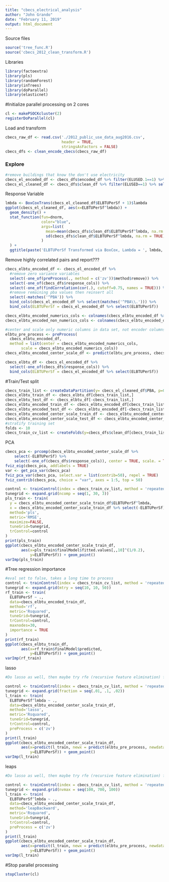 ```yaml
---
title: "cbecs_electrical_analysis"
author: "John Grando"
date: "February 11, 2019"
output: html_document
---
```


Source files
```r
source('tree_func.R')
source('cbecs_2012_clean_transform.R')
```

Libraries
```r
library(factoextra)
library(pls)
library(randomForest)
library(inTrees)
library(doParallel)
library(elasticnet)
```
#Initialize parallel processing on 2 cores
```r
cl <- makePSOCKcluster(2)
registerDoParallel(cl)
```

Load and transform
```r
cbecs_raw_df <- read.csv('./2012_public_use_data_aug2016.csv', 
                         header = TRUE, 
                         stringsAsFactors = FALSE)
cbecs_dfs <- clean_encode_cbecs(cbecs_raw_df)
```

### Explore

```r
#remove buildings that know the don't use electricity
cbecs_el_encoded_df <- cbecs_dfs$encoded_df %>% filter(ELUSED.1==1) %>% select(-matches('^ELUSED'))
cbecs_el_cleaned_df <- cbecs_dfs$clean_df %>% filter(ELUSED==1) %>% select(-matches('^ELUSED'))
```

Response Variable
```r
lmbda <- BoxCoxTrans(cbecs_el_cleaned_df$ELBTUPerSf + 1)$lambda
ggplot(cbecs_el_cleaned_df, aes(x=ELBTUPerSf^lmbda)) + 
  geom_density() + 
  stat_function(fun=dnorm,
                color="blue",
                args=list(
                  mean=mean(cbecs_dfs$clean_df$ELBTUPerSf^lmbda, na.rm = TRUE),
                  sd(cbecs_dfs$clean_df$ELBTUPerSf^lmbda, na.rm = TRUE)
                )
  ) +
  ggtitle(paste('ELBTUPerSf Transformed via BoxCox, Lambda = ', lmbda, sep=""))
```

Remove highly correlated pairs and report???
```r
cbecs_elbtu_encoded_df <- cbecs_el_encoded_df %>% 
  #remove zero variance variables
  select(-one_of(preProcess(., method = c('zv'))$method$remove)) %>% 
  select(-one_of(cbecs_dfs$response_cols)) %>% 
  select(-one_of(findCorrelation(cor(.), cutoff=0.75, names = TRUE))) %>%
  #remove remaining pba values then reinsert all
  select(-matches('^PBA')) %>% 
  bind_cols(cbecs_el_encoded_df %>% select(matches('^PBA\\.'))) %>% 
  bind_cols(ELBTUPerSf = cbecs_el_encoded_df %>% select(ELBTUPerSf))

cbecs_elbtu_encoded_numerics_cols <- colnames(cbecs_elbtu_encoded_df %>% select(one_of(cbecs_dfs$encoded_numeric_cols)) %>% select(-ELBTUPerSf)) 
cbecs_elbtu_encoded_non_numerics_cols <- colnames(cbecs_elbtu_encoded_df %>% select(one_of(cbecs_dfs$encoded_non_numeric_cols)))

#center and scale only numeric columns in data set, not encoder columns
elbtu_pre_process <- preProcess(
  cbecs_elbtu_encoded_df, 
  method = list(center = cbecs_elbtu_encoded_numerics_cols, 
       scale = cbecs_elbtu_encoded_numerics_cols))
cbecs_elbtu_encoded_center_scale_df <- predict(elbtu_pre_process, cbecs_elbtu_encoded_df)
```

```r
cbecs_elbtu_df <- cbecs_el_encoded_df %>% 
  select(-one_of(cbecs_dfs$response_cols)) %>% 
  bind_cols(ELBTUPerSf = cbecs_el_encoded_df %>% select(ELBTUPerSf))
```

#Train/Test split
```r
cbecs_train_list <- createDataPartition(y= cbecs_el_cleaned_df$PBA, p=0.8, list = FALSE) 
cbecs_elbtu_train_df <- cbecs_elbtu_df[cbecs_train_list,]
cbecs_elbtu_test_df <- cbecs_elbtu_df[-cbecs_train_list,]
cbecs_elbtu_encoded_train_df <- cbecs_elbtu_encoded_df[cbecs_train_list,]
cbecs_elbtu_encoded_test_df <- cbecs_elbtu_encoded_df[-cbecs_train_list,]
cbecs_elbtu_encoded_center_scale_train_df <- cbecs_elbtu_encoded_center_scale_df[cbecs_train_list,]
cbecs_elbtu_encoded_center_scale_test_df <- cbecs_elbtu_encoded_center_scale_df[-cbecs_train_list,]
#stratify training set
folds <- 10
cbecs_train_cv_list <- createFolds(y=cbecs_dfs$clean_df[cbecs_train_list,]$PBAPLUS, k = folds, returnTrain = TRUE)
```

PCA
```r
cbecs_pca <- prcomp(cbecs_elbtu_encoded_center_scale_df %>% 
    select(-ELBTUPerSf) %>%
    select(-one_of(cbecs_dfs$response_cols)), center = TRUE, scale. = TRUE)
fviz_eig(cbecs_pca, addlabels = TRUE)
var <- get_pca_var(cbecs_pca)
fviz_pca_var(cbecs_pca, select.var = list(contrib=50), repel = TRUE)
fviz_contrib(cbecs_pca, choice = "var", axes = 1:5, top = 50)
```

```r
control <- trainControl(index = cbecs_train_cv_list, method = 'repeatedcv', number = folds, repeats = 1, search = 'grid', verboseIter = TRUE)
tunegrid <- expand.grid(ncomp = seq(1, 30, 3))
pls_train <- train(
  y = cbecs_elbtu_encoded_center_scale_train_df$ELBTUPerSf^lmbda,
  x = cbecs_elbtu_encoded_center_scale_train_df %>% select(-ELBTUPerSf),
  method='pls',
  metric='RMSE',
  maximize=FALSE,
  tuneGrid=tunegrid,
  trControl=control
)
print(pls_train)
ggplot(cbecs_elbtu_encoded_center_scale_train_df, 
       aes(x=pls_train$finalModel$fitted.values[,,10]^(1/0.2), 
           y=ELBTUPerSf)) + geom_point()
varImp(pls_train)
```


#Tree regression importance
```r
#eval set to false, takes a long time to process
control <- trainControl(index = cbecs_train_cv_list, method = 'repeatedcv', number = folds, repeats = 1, search = 'grid', verboseIter = TRUE)
tunegrid <- expand.grid(mtry = seq(10, 10, 50))
rf_train <- train(
  ELBTUPerSf ~ .,
  data=cbecs_elbtu_encoded_train_df,
  method='rf',
  metric='Rsquared',
  tuneGrid=tunegrid,
  trControl=control,
  maxnodes=30,
  importance = TRUE
)
print(rf_train)
ggplot(cbecs_elbtu_train_df, 
       aes(x=rf_train$finalModel$predicted, 
           y=ELBTUPerSf)) + geom_point()
varImp(rf_train)
```

lasso
```r
#Do lasso as well, then maybe try rfe (recursive feature elimination) for linear model, and classification tree, then compare their metrics together.  Mabye set up a custom one or also try lasso?

control <- trainControl(index = cbecs_train_cv_list, method = 'repeatedcv', number = folds, repeats = 1, search = 'grid', verboseIter = TRUE)
tunegrid <- expand.grid(fraction = seq(.01, .1, .02))
l_train <- train(
  ELBTUPerSf^lmbda ~ .,
  data=cbecs_elbtu_encoded_center_scale_train_df,
  method='lasso',
  metric='Rsquared',
  tuneGrid=tunegrid,
  trControl=control,
  preProcess = c('zv')
)
print(l_train)
ggplot(cbecs_elbtu_encoded_center_scale_train_df, 
       aes(x=predict(l_train, newx = predict(elbtu_pre_process, newdata = cbecs_elbtu_encoded_center_scale_train_df))^(1/0.2),
           y=ELBTUPerSf)) + geom_point()
varImp(l_train)
```

leaps
```r
#Do lasso as well, then maybe try rfe (recursive feature elimination) for linear model, and classification tree, then compare their metrics together.  Mabye set up a custom one or also try lasso?

control <- trainControl(index = cbecs_train_cv_list, method = 'repeatedcv', number = folds, repeats = 1, search = 'grid', verboseIter = TRUE)
tunegrid <- expand.grid(nvmax = seq(100, 700, 100))
l_train <- train(
  ELBTUPerSf^lmbda ~ .,
  data=cbecs_elbtu_encoded_center_scale_train_df,
  method='leapBackward',
  metric='Rsquared',
  tuneGrid=tunegrid,
  trControl=control,
  preProcess = c('zv')
)
print(l_train)
ggplot(cbecs_elbtu_encoded_center_scale_train_df, 
       aes(x=predict(l_train, newx = predict(elbtu_pre_process, newdata = cbecs_elbtu_encoded_center_scale_train_df))^(1/0.2),
           y=ELBTUPerSf)) + geom_point()
varImp(l_train)
```

#Stop parallel processing
```r
stopCluster(cl)
```

